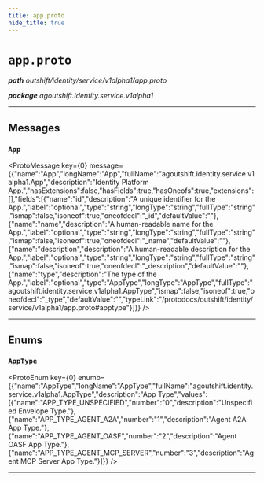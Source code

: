 ```yaml
---
title: app.proto
hide_title: true
---
```



# `app.proto`
_**path** outshift/identity/service/v1alpha1/app.proto_

_**package** agoutshift.identity.service.v1alpha1_



---

## Messages


### `App`
<ProtoMessage key={0} message={{"name":"App","longName":"App","fullName":"agoutshift.identity.service.v1alpha1.App","description":"Identity Platform App.","hasExtensions":false,"hasFields":true,"hasOneofs":true,"extensions":[],"fields":[{"name":"id","description":"A unique identifier for the App.","label":"optional","type":"string","longType":"string","fullType":"string","ismap":false,"isoneof":true,"oneofdecl":"_id","defaultValue":""},{"name":"name","description":"A human-readable name for the App.","label":"optional","type":"string","longType":"string","fullType":"string","ismap":false,"isoneof":true,"oneofdecl":"_name","defaultValue":""},{"name":"description","description":"A human-readable description for the App.","label":"optional","type":"string","longType":"string","fullType":"string","ismap":false,"isoneof":true,"oneofdecl":"_description","defaultValue":""},{"name":"type","description":"The type of the App.","label":"optional","type":"AppType","longType":"AppType","fullType":"agoutshift.identity.service.v1alpha1.AppType","ismap":false,"isoneof":true,"oneofdecl":"_type","defaultValue":"","typeLink":"/protodocs/outshift/identity/service/v1alpha1/app.proto#apptype"}]}} />

---
## Enums


### `AppType`
<ProtoEnum key={0} enumb={{"name":"AppType","longName":"AppType","fullName":"agoutshift.identity.service.v1alpha1.AppType","description":"App Type","values":[{"name":"APP_TYPE_UNSPECIFIED","number":"0","description":"Unspecified Envelope Type."},{"name":"APP_TYPE_AGENT_A2A","number":"1","description":"Agent A2A App Type."},{"name":"APP_TYPE_AGENT_OASF","number":"2","description":"Agent OASF App Type."},{"name":"APP_TYPE_AGENT_MCP_SERVER","number":"3","description":"Agent MCP Server App Type."}]}} />

---


  